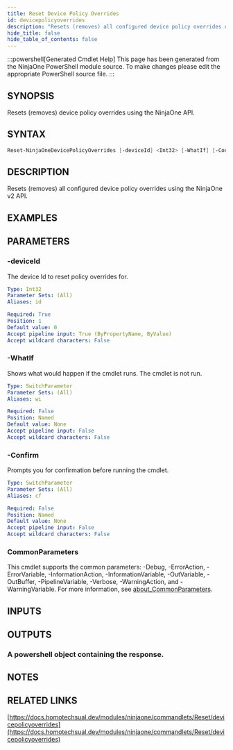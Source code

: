 ```yaml
---
title: Reset Device Policy Overrides
id: devicepolicyoverrides
description: "Resets (removes) all configured device policy overrides using the NinjaOne v2 API."
hide_title: false
hide_table_of_contents: false
---
```


:::powershell[Generated Cmdlet Help]
This page has been generated from the NinjaOne PowerShell module source. To make changes please edit the appropriate PowerShell source file.
:::

## SYNOPSIS

Resets (removes) device policy overrides using the NinjaOne API.

## SYNTAX

```powershell
Reset-NinjaOneDevicePolicyOverrides [-deviceId] <Int32> [-WhatIf] [-Confirm] [<CommonParameters>]
```

## DESCRIPTION

Resets (removes) all configured device policy overrides using the NinjaOne v2 API.

## EXAMPLES

## PARAMETERS

### -deviceId

The device Id to reset policy overrides for.

```yaml
Type: Int32
Parameter Sets: (All)
Aliases: id

Required: True
Position: 1
Default value: 0
Accept pipeline input: True (ByPropertyName, ByValue)
Accept wildcard characters: False
```

### -WhatIf

Shows what would happen if the cmdlet runs.
The cmdlet is not run.

```yaml
Type: SwitchParameter
Parameter Sets: (All)
Aliases: wi

Required: False
Position: Named
Default value: None
Accept pipeline input: False
Accept wildcard characters: False
```

### -Confirm

Prompts you for confirmation before running the cmdlet.

```yaml
Type: SwitchParameter
Parameter Sets: (All)
Aliases: cf

Required: False
Position: Named
Default value: None
Accept pipeline input: False
Accept wildcard characters: False
```

### CommonParameters

This cmdlet supports the common parameters: -Debug, -ErrorAction, -ErrorVariable, -InformationAction, -InformationVariable, -OutVariable, -OutBuffer, -PipelineVariable, -Verbose, -WarningAction, and -WarningVariable. For more information, see [about_CommonParameters](http://go.microsoft.com/fwlink/?LinkID=113216).

## INPUTS

## OUTPUTS

### A powershell object containing the response.

## NOTES

## RELATED LINKS

[https://docs.homotechsual.dev/modules/ninjaone/commandlets/Reset/devicepolicyoverrides](https://docs.homotechsual.dev/modules/ninjaone/commandlets/Reset/devicepolicyoverrides)
